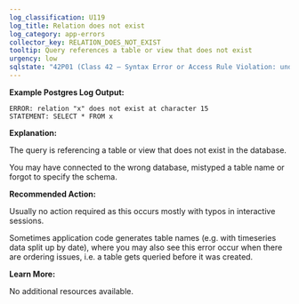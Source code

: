 ```yaml
---
log_classification: U119
log_title: Relation does not exist
log_category: app-errors
collector_key: RELATION_DOES_NOT_EXIST
tooltip: Query references a table or view that does not exist
urgency: low
sqlstate: "42P01 (Class 42 — Syntax Error or Access Rule Violation: undefined_table)"
---
```


**Example Postgres Log Output:**

```
ERROR: relation "x" does not exist at character 15
STATEMENT: SELECT * FROM x
```

**Explanation:**

The query is referencing a table or view that does not exist in the database.

You may have connected to the wrong database, mistyped a table name
or forgot to specify the schema.

**Recommended Action:**

Usually no action required as this occurs mostly with typos in interactive sessions.

Sometimes application code generates table names (e.g. with timeseries data split up by date),
where you may also see this error occur when there are ordering issues, i.e. a table
gets queried before it was created.

**Learn More:**

No additional resources available.
